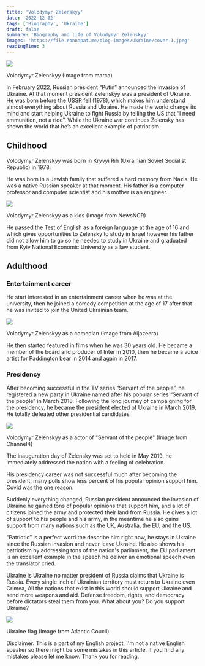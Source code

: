 ```yaml
---
title: 'Volodymyr Zelenskyy'
date: '2022-12-02'
tags: ['Biography', 'Ukraine']
draft: false
summary: 'Biography and life of Volodymyr Zelenskyy'
images: 'https://file.ronnapat.me/blog-images/Ukraine/cover-1.jpeg'
readingTime: 3
---
```


![](https://file.ronnapat.me/blog-images/Ukraine/cover-1.jpeg)

<figcaption>Volodymyr Zelenskyy (Image from marca)</figcaption>

In February 2022, Russian president “Putin” announced the invasion of Ukraine. At that moment president Zelenskyy was a president of Ukraine. He was born before the USSR fell (1978), which makes him understand almost everything about Russia and Ukraine. He made the world change its mind and start helping Ukraine to fight Russia by telling the US that “I need ammunition, not a ride”. While the Ukraine war continues Zelensky has shown the world that he’s an excellent example of patriotism.

## Childhood

Volodymyr Zelenskyy was born in Kryvyi Rih (Ukrainian Soviet Socialist Republic) in 1978.

He was born in a Jewish family that suffered a hard memory from Nazis. He was a native Russian speaker at that moment. His father is a computer professor and computer scientist and his mother is an engineer.

![](https://file.ronnapat.me/blog-images/Ukraine/cover-2.jpeg)

<figcaption>Volodymyr Zelenskyy as a kids (Image from NewsNCR)</figcaption>

He passed the Test of English as a foreign language at the age of 16 and which gives opportunities to Zelensky to study in Israel however his father did not allow him to go so he needed to study in Ukraine and graduated from Kyiv National Economic University as a law student.

## Adulthood

### Entertainment career

He start interested in an entertainment career when he was at the university, then he joined a comedy competition at the age of 17 after that he was invited to join the United Ukrainian team.

![](https://file.ronnapat.me/blog-images/Ukraine/cover-3.jpeg)

<figcaption>Volodymyr Zelenskyy as a comedian (Image from Aljazeera)</figcaption>

He then started featured in films when he was 30 years old. He became a member of the board and producer of Inter in 2010, then he became a voice artist for Paddington bear in 2014 and again in 2017.

### Presidency

After becoming successful in the TV series “Servant of the people”, he registered a new party in Ukraine named after his popular series “Servant of the people” in March 2018. Following the long journey of campaigning for the presidency, he became the president elected of Ukraine in March 2019, He totally defeated other presidential candidates.

![](https://file.ronnapat.me/blog-images/Ukraine/cover-4.jpeg)

<figcaption>
  Volodymyr Zelenskyy as a actor of "Servant of the people" (Image from Channel4)
</figcaption>

The inauguration day of Zelensky was set to held in May 2019, he immediately addressed the nation with a feeling of celebration.

His presidency career was not successful much after becoming the president, many polls show less percent of his popular opinion support him. Covid was the one reason.

Suddenly everything changed, Russian president announced the invasion of Ukraine he gained tons of popular opinions that support him, and a lot of citizens joined the army and protected their land from Russia. He gives a lot of support to his people and his army, in the meantime he also gains support from many nations such as the UK, Australia, the EU, and the US.

“Patriotic” is a perfect word the describe him right now, he stays in Ukraine since the Russian invasion and never leave Ukraine. He also shows his patriotism by addressing tons of the nation's parliament, the EU parliament is an excellent example in the speech he deliver an emotional speech even the translator cried.

Ukraine is Ukraine no matter president of Russia claims that Ukraine is Russia. Every single inch of Ukrainian territory must return to Ukraine even Crimea, All the nations that exist in this world should support Ukraine and send more weapons and aid. Defense freedom, rights, and democracy before dictators steal them from you. What about you? Do you support Ukraine?

![](https://file.ronnapat.me/blog-images/Ukraine/Ukraine_flag2.jpg)

<figcaption>Ukraine flag (Image from Atlantic Coucil)</figcaption>

Disclaimer: This is a part of my English project, I'm not a native English speaker so there might be some mistakes in this article. If you find any mistakes please let me know. Thank you for reading.
